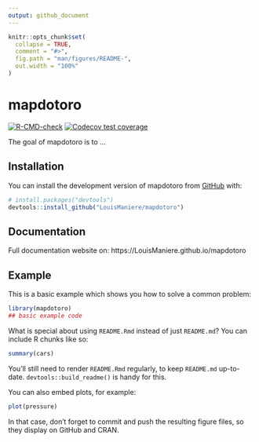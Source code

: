 ```yaml
---
output: github_document
---
```


<!-- README.md is generated from README.Rmd. Please edit that file -->

```r
knitr::opts_chunk$set(
  collapse = TRUE,
  comment = "#>",
  fig.path = "man/figures/README-",
  out.width = "100%"
)
```

# mapdotoro

<!-- badges: start -->
[![R-CMD-check](https://github.com/LouisManiere/mapdotoro/actions/workflows/R-CMD-check.yaml/badge.svg)](https://github.com/LouisManiere/mapdotoro/actions/workflows/R-CMD-check.yaml)
[![Codecov test coverage](https://codecov.io/gh/LouisManiere/mapdotoro/branch/master/graph/badge.svg)](https://app.codecov.io/gh/LouisManiere/mapdotoro?branch=master)
<!-- badges: end -->

The goal of mapdotoro is to ...

## Installation

You can install the development version of mapdotoro from [GitHub](https://github.com/) with:

``` r
# install.packages("devtools")
devtools::install_github("LouisManiere/mapdotoro")
```

## Documentation

Full documentation website on: https://LouisManiere.github.io/mapdotoro

## Example

This is a basic example which shows you how to solve a common problem:

```r
library(mapdotoro)
## basic example code
```

What is special about using `README.Rmd` instead of just `README.md`? You can include R chunks like so:

```r
summary(cars)
```

You'll still need to render `README.Rmd` regularly, to keep `README.md` up-to-date. `devtools::build_readme()` is handy for this.

You can also embed plots, for example:

```r
plot(pressure)
```

In that case, don't forget to commit and push the resulting figure files, so they display on GitHub and CRAN.
